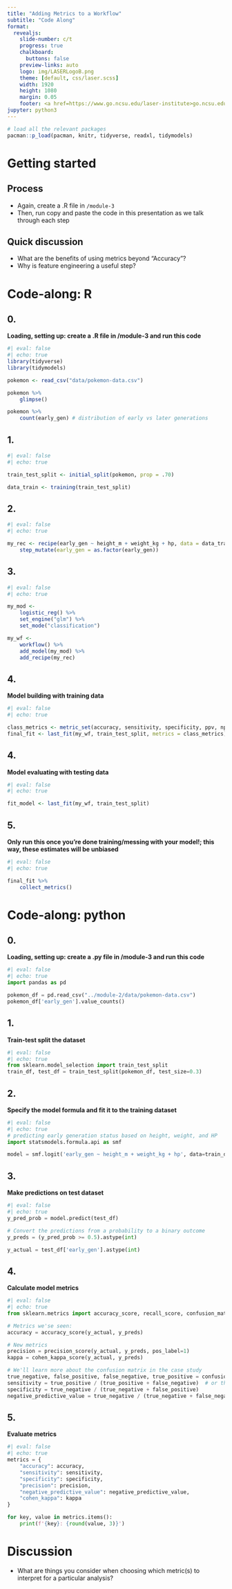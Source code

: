 ```yaml
---
title: "Adding Metrics to a Workflow"
subtitle: "Code Along"
format:
  revealjs: 
    slide-number: c/t
    progress: true
    chalkboard: 
      buttons: false
    preview-links: auto
    logo: img/LASERLogoB.png
    theme: [default, css/laser.scss]
    width: 1920
    height: 1080
    margin: 0.05
    footer: <a href=https://www.go.ncsu.edu/laser-institute>go.ncsu.edu/laser-institute
jupyter: python3
---
```



```r
# load all the relevant packages
pacman::p_load(pacman, knitr, tidyverse, readxl, tidymodels)
```

# Getting started

## Process

- Again, create a .R file in `/module-3`
- Then, run copy and paste the code in this presentation as we talk through each step

## Quick discussion

- What are the benefits of using metrics beyond "Accuracy"?
- Why is feature engineering a useful step?

# Code-along: R

::: {.panel-tabset}
## 0.

**Loading, setting up: create a .R file in /module-3 and run this code**

```r
#| eval: false
#| echo: true
library(tidyverse)
library(tidymodels)

pokemon <- read_csv("data/pokemon-data.csv")

pokemon %>%
    glimpse()

pokemon %>% 
    count(early_gen) # distribution of early vs later generations
```

## 1.

```r
#| eval: false
#| echo: true

train_test_split <- initial_split(pokemon, prop = .70)

data_train <- training(train_test_split)
```

## 2.

```r
#| eval: false
#| echo: true

my_rec <- recipe(early_gen ~ height_m + weight_kg + hp, data = data_train) %>% 
    step_mutate(early_gen = as.factor(early_gen))
```

## 3.

```r
#| eval: false
#| echo: true

my_mod <-
    logistic_reg() %>% 
    set_engine("glm") %>%
    set_mode("classification")

my_wf <-
    workflow() %>%
    add_model(my_mod) %>% 
    add_recipe(my_rec)
```

## 4.

**Model building with training data**

```r
#| eval: false
#| echo: true

class_metrics <- metric_set(accuracy, sensitivity, specificity, ppv, npv, kap) # this is new
final_fit <- last_fit(my_wf, train_test_split, metrics = class_metrics)
```

## 4.

**Model evaluating with testing data**

```r
#| eval: false
#| echo: true

fit_model <- last_fit(my_wf, train_test_split)

```

## 5.

**Only run this once you're done training/messing with your model!; this way, these estimates will be unbiased**

```r
#| eval: false
#| echo: true

final_fit %>%
    collect_metrics()
```

:::

# Code-along: python

::: {.panel-tabset}
## 0.

**Loading, setting up: create a .py file in /module-3 and run this code**

```python
#| eval: false
#| echo: true
import pandas as pd 

pokemon_df = pd.read_csv("../module-2/data/pokemon-data.csv")
pokemon_df['early_gen'].value_counts()
```

## 1.

**Train-test split the dataset**
```python
#| eval: false
#| echo: true
from sklearn.model_selection import train_test_split
train_df, test_df = train_test_split(pokemon_df, test_size=0.3)
```

## 2.

**Specify the model formula and fit it to the training dataset**

```python
#| eval: false
#| echo: true
# predicting early generation status based on height, weight, and HP
import statsmodels.formula.api as smf

model = smf.logit('early_gen ~ height_m + weight_kg + hp', data=train_df).fit()
```

## 3.

**Make predictions on test dataset**

```python
#| eval: false
#| echo: true
y_pred_prob = model.predict(test_df)

# Convert the predictions from a probability to a binary outcome
y_preds = (y_pred_prob >= 0.5).astype(int)

y_actual = test_df['early_gen'].astype(int)
```

## 4.

**Calculate model metrics**

```python
#| eval: false
#| echo: true
from sklearn.metrics import accuracy_score, recall_score, confusion_matrix, cohen_kappa_score

# Metrics we'se seen: 
accuracy = accuracy_score(y_actual, y_preds)

# New metrics
precision = precision_score(y_actual, y_preds, pos_label=1)
kappa = cohen_kappa_score(y_actual, y_preds)

# We'll learn more about the confusion matrix in the case study
true_negative, false_positive, false_negative, true_positive = confusion_matrix(y_actual, y_preds).ravel()
sensitivity = true_positive / (true_positive + false_negative)  # or the sklearn.metrics recall_score function
specificity = true_negative / (true_negative + false_positive)
negative_predictive_value = true_negative / (true_negative + false_negative)
```


## 5.

**Evaluate metrics**

```python
#| eval: false
#| echo: true
metrics = {
    "accuracy": accuracy,
    "sensitivity": sensitivity,
    "specificity": specificity,
    "precision": precision,
    "negative_predictive_value": negative_predictive_value,
    "cohen_kappa": kappa
}

for key, value in metrics.items(): 
    print(f'{key}: {round(value, 3)}')
```

:::

# Discussion

- What are things you consider when choosing which metric(s) to interpret for a particular analysis?